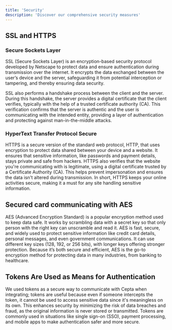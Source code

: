 ```yaml
---
title: 'Security'
description: 'Discover our comprehensive security measures'
---
```


## SSL and HTTPS 
### Secure Sockets Layer
SSL (Secure Sockets Layer) is an encryption-based security protocol developed by Netscape to protect data and ensure authentication during transmission over the internet. It encrypts the data exchanged between the user’s device and the server, safeguarding it from potential interception or tampering, and thereby ensuring data security.

SSL also performs a handshake process between the client and the server. During this handshake, the server provides a digital certificate that the client verifies, typically with the help of a trusted certificate authority (CA). This verification confirms that the server is authentic and the user is communicating with the intended entity, providing a layer of authentication and protecting against man-in-the-middle attacks.

### HyperText Transfer Protocol Secure
HTTPS is a secure version of the standard web protocol, HTTP, that uses encryption to protect data shared between your device and a website. It ensures that sensitive information, like passwords and payment details, stays private and safe from hackers. HTTPS also verifies that the website you're communicating with is legitimate, using a digital certificate trusted by a Certificate Authority (CA). This helps prevent impersonation and ensures the data isn't altered during transmission. In short, HTTPS keeps your online activities secure, making it a must for any site handling sensitive information.

## Secured card communicating with AES
AES (Advanced Encryption Standard) is a popular encryption method used to keep data safe. It works by scrambling data with a secret key so that only person with the right key can unscramble and read it. AES is fast, secure, and widely used to protect sensitive information like credit card details, personal messages, and even government communications. It can use different key sizes (128, 192, or 256 bits), with longer keys offering stronger protection. Because it’s both secure and efficient, AES is the go-to encryption method for protecting data in many industries, from banking to healthcare.

## Tokens Are Used as Means for Authentication

We used tokens as a secure way to communicate with Cepta when integrating; tokens are useful because even if someone intercepts the token, it cannot be used to access sensitive data since it's meaningless on its own. This enhances security by minimizing the risk of data breaches and fraud, as the original information is never stored or transmitted. Tokens are commonly used in situations like single sign-on (SSO), payment processing, and mobile apps to make authentication safer and more secure. 

